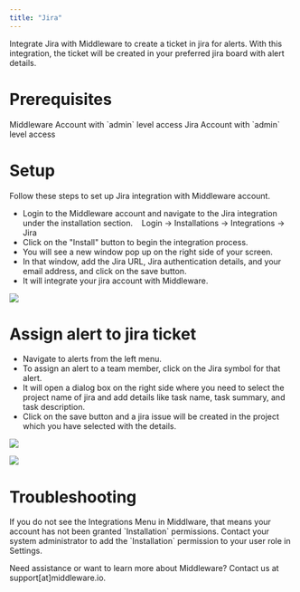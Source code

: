 ```yaml
---
title: "Jira"
---
```


Integrate Jira with Middleware to create a ticket in jira for alerts. With this integration, the ticket will be created in your preferred jira board with alert details.

# Prerequisites

<Steps>

  <Step title="Middleware Account">
    Middleware Account with `admin` level access
  </Step>

  <Step title="Jira Account">
    Jira Account with `admin` level access
  </Step>

</Steps>

# Setup

Follow these steps to set up Jira integration with Middleware account.

-   Login to the Middleware account and navigate to the Jira integration under the installation section.
       Login -> Installations -> Integrations -> Jira
-   Click on the "Install" button to begin the integration process.
-   You will see a new window pop up on the right side of your screen.
-   In that window, add the Jira URL, Jira authentication details, and your email address, and click on the save button.
-   It will integrate your jira account with Middleware.

![](/images/integration/j1.png)

# Assign alert to jira ticket

-   Navigate to alerts from the left menu.
-   To assign an alert to a team member, click on the Jira symbol for that alert.
-   It will open a dialog box on the right side where you need to select the project name of jira and add details like task name, task summary, and task description.
-   Click on the save button and a jira issue will be created in the project which you have selected with the details.

  ![](/images/integration/j2.png)

  ![](/images/integration/j3.png)

# Troubleshooting

<Accordion title="Missing Integrations Menu">
  If you do not see the Integrations Menu in Middlware, that means your account has not been granted `Installation` permissions. Contact your system administrator to add the `Installation` permission to your user role in Settings.
</Accordion>

<Note> Need assistance or want to learn more about Middleware? Contact us at support[at]middleware.io. </Note>